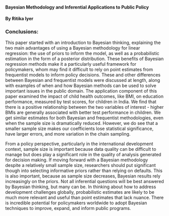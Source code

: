 #### Bayesian Methodology and Inferential Applications to Public Policy

#### By Ritika Iyer



### Conclusions:
This paper started with an introduction to Bayesian thinking, explaining the two main advantages of using a Bayesian methodology for linear regression: the use of priors to inform the model, as well as a probabilistic estimation in the form of a posterior distribution. These benefits of Bayesian regression methods make it a particularly useful framework for policymakers, whom may find it difficult to rely on point estimates from frequentist models to inform policy decisions. These and other differences between Bayesian and frequentist models were discussed at length, along with examples of when and how Bayesian methods can be used to solve important issues in the public domain. The application component of this paper examined the impact of child health outcomes, like BMI, on education performance, measured by test scores, for children in India. We find that there is a positive relationship between the two variables of interest - higher BMIs are generally associated with better test performance in children. We get similar estimates for both Bayesian and frequentist methodologies, even when the sample size is dramatically reduced. However, we do see that a smaller sample size makes our coefficients lose statistical significance, have larger errors, and more variation in the chain sampling. 

From a policy perspective, particularly in the international development context, sample size is important because data quality can be difficult to manage but does play a significant role in the quality of analysis generated for decision making. If moving forward with a Bayesian methodology despite a relatively small sample size, researchers should put significant though into selecting informative priors rather than relying on defaults. This is also important, because as sample size decreases, Bayesian results rely increasingly on the priors. Not all inferential questions will be best answered by Bayesian thinking, but many can be. In thinking about how to address development challenges globally, probabilistic estimates are likely to be much more relevant and useful than point estimates that lack nuance. There is incredible potential for policymakers worldwide to adopt Bayesian techniques to improve, expand, and inform public programs. 

